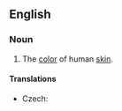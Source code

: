==English==
{{wikipedia|Human skin color}}
===Noun===
{{en-noun|-}}

# The [[color]] of human [[skin]].

====Translations====
{{trans-top|color}}
* Czech: {{t-|cs|barva pleti|f}}
{{trans-mid}}
{{trans-bottom}}
